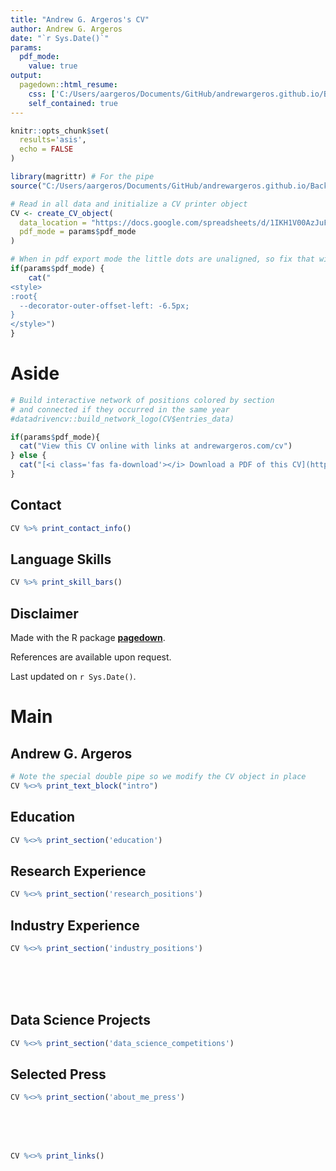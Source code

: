 ```yaml
---
title: "Andrew G. Argeros's CV"
author: Andrew G. Argeros
date: "`r Sys.Date()`"
params:
  pdf_mode:
    value: true
output:
  pagedown::html_resume:
    css: ['C:/Users/aargeros/Documents/GitHub/andrewargeros.github.io/Back End Code/dd_cv.css', 'resume']
    self_contained: true
---
```


```r
knitr::opts_chunk$set(
  results='asis', 
  echo = FALSE
)

library(magrittr) # For the pipe
source("C:/Users/aargeros/Documents/GitHub/andrewargeros.github.io/Back End Code/cv_printing_functions.r")

# Read in all data and initialize a CV printer object
CV <- create_CV_object(
  data_location = "https://docs.google.com/spreadsheets/d/1IKH1V00AzJuF0vuKcjdQx_4N7e7apqaQv9jBzubm2vA/edit?usp=sharing",  
  pdf_mode = params$pdf_mode
)

```


```r
# When in pdf export mode the little dots are unaligned, so fix that with some conditional CSS.
if(params$pdf_mode) {
    cat("
<style>
:root{
  --decorator-outer-offset-left: -6.5px;
}
</style>")
}
```


Aside
================================================================================

```r
# Build interactive network of positions colored by section
# and connected if they occurred in the same year
#datadrivencv::build_network_logo(CV$entries_data)
```


```r
if(params$pdf_mode){
  cat("View this CV online with links at andrewargeros.com/cv")
} else {
  cat("[<i class='fas fa-download'></i> Download a PDF of this CV](https://github.com/andrewargeros/andrewargeros.github.io/raw/master/argeros_cv.pdf)")
}
```

Contact {#contact}
--------------------------------------------------------------------------------

```r
CV %>% print_contact_info()
```



Language Skills {#skills}
--------------------------------------------------------------------------------

```r
CV %>% print_skill_bars()
```



Disclaimer {#disclaimer}
--------------------------------------------------------------------------------

Made with the R package [**pagedown**](https://github.com/rstudio/pagedown).

References are available upon request.

Last updated on `r Sys.Date()`.



Main
================================================================================

Andrew G. Argeros {#title}
--------------------------------------------------------------------------------

```r
# Note the special double pipe so we modify the CV object in place
CV %<>% print_text_block("intro") 
```



Education {data-icon=graduation-cap data-concise=true}
--------------------------------------------------------------------------------

```r
CV %<>% print_section('education')
```



Research Experience {data-icon=laptop}
--------------------------------------------------------------------------------

```r
CV %<>% print_section('research_positions')
```



Industry Experience {data-icon=suitcase}
--------------------------------------------------------------------------------

```r
CV %<>% print_section('industry_positions')
```

<!-- These breaks just force a new page so section doesnt get cut off -->
<br>
<br>
<br>

Data Science Projects {data-icon=chart-line}
--------------------------------------------------------------------------------

```r
CV %<>% print_section('data_science_competitions')
```



Selected Press {data-icon=newspaper}
--------------------------------------------------------------------------------

```r
CV %<>% print_section('about_me_press')
```

<br>
<br>
<br>

```r
CV %<>% print_links()
```

